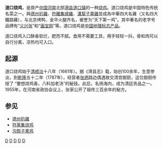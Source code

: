 '''道口烧鸡'''，是原产[[中国|中国]][[河南|河南]]北部[[滑县|滑县]][[道口镇|道口镇]]的一种[[烧鸡|烧鸡]]。道口烧鸡是中国特色传统名菜之一。與[[德州扒雞|德州扒雞]]、[[符離集燒雞|符離集燒雞]]、[[溝幫子熏雞|溝幫子熏雞]]並成為中華四大名雞（又名四大鐵路雞），与北京烤鸭、金华火腿齐名，被誉为“天下第一鸡”。其中著名的老字号品牌有“[[义兴张|义兴张]]”和“[[画宝刚|画宝刚]]”等。道口烧鸡是[[中国地理标志产品|中国地理标志产品]]。

道口烧鸡入口酥香软烂，肥而不腻。食用不需要工具，用手轻轻一抖，骨和肉可以自行分离，凉热均可入口。

== 起源 ==
道口烧鸡始于[[清|清]][[顺治|顺治]]十八年（1661年）。据《滑县志》载，始创100余年，生意惨淡，到[[乾隆|乾隆]]五十二年（1787年），经营者[[张炳|张炳]]路边偶遇故交清宫御厨，这位御厨传授了 “要想烧鸡香，八料加老汤”的秘技。此后，名扬海内，成为清廷贡品之一。1955年，在河南省政协会议上，张家公开了祖传三百余年的秘方。

==参见==
*[[德州扒雞|德州扒雞]]
*[[符离集烧鸡|符离集烧鸡]]
*[[沟帮子熏鸡|沟帮子熏鸡]]

[[Category:河南食品|D]]
[[Category:安阳文化史|D]]
[[Category:河南铁路史|D]]
[[Category:烤雞|D]]
[[Category:中国地理标志产品|D]]